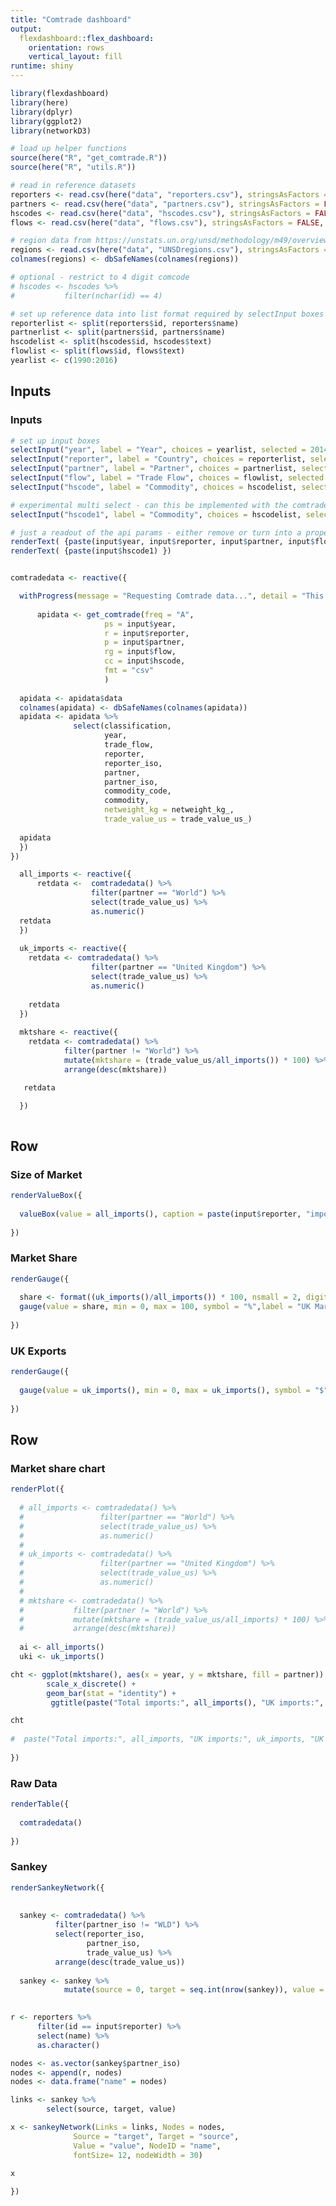 ```yaml
---
title: "Comtrade dashboard"
output: 
  flexdashboard::flex_dashboard:
    orientation: rows
    vertical_layout: fill
runtime: shiny
---
```


```r
library(flexdashboard)
library(here)
library(dplyr)
library(ggplot2)
library(networkD3)

# load up helper functions
source(here("R", "get_comtrade.R"))
source(here("R", "utils.R"))

# read in reference datasets
reporters <- read.csv(here("data", "reporters.csv"), stringsAsFactors = FALSE, header = TRUE)
partners <- read.csv(here("data", "partners.csv"), stringsAsFactors = FALSE, header = TRUE)
hscodes <- read.csv(here("data", "hscodes.csv"), stringsAsFactors = FALSE, header = TRUE)
flows <- read.csv(here("data", "flows.csv"), stringsAsFactors = FALSE, header = TRUE)

# region data from https://unstats.un.org/unsd/methodology/m49/overview/
regions <- read.csv(here("data", "UNSDregions.csv"), stringsAsFactors = FALSE, header = TRUE)
colnames(regions) <- dbSafeNames(colnames(regions))

# optional - restrict to 4 digit comcode
# hscodes <- hscodes %>% 
#           filter(nchar(id) == 4)

# set up reference data into list format required by selectInput boxes
reporterlist <- split(reporters$id, reporters$name)
partnerlist <- split(partners$id, partners$name)
hscodelist <- split(hscodes$id, hscodes$text)
flowlist <- split(flows$id, flows$text)
yearlist <- c(1990:2016)

```

Inputs {.sidebar}
-----------------------------------------------------------------------

### Inputs

```r

# set up input boxes
selectInput("year", label = "Year", choices = yearlist, selected = 2014)
selectInput("reporter", label = "Country", choices = reporterlist, selected = "156")
selectInput("partner", label = "Partner", choices = partnerlist, selected = "all")
selectInput("flow", label = "Trade Flow", choices = flowlist, selected = "1")
selectInput("hscode", label = "Commodity", choices = hscodelist, selected = "220830")

# experimental multi select - can this be implemented with the comtrade api?
selectInput("hscode1", label = "Commodity", choices = hscodelist, selected = "220830", multiple = TRUE)

# just a readout of the api params - either remove or turn into a proper  api call url
renderText( {paste(input$year, input$reporter, input$partner, input$flow, input$hscode) })
renderText( {paste(input$hscode1) })


comtradedata <- reactive({

  withProgress(message = "Requesting Comtrade data...", detail = "This may take a while", value = NULL, {
  
      apidata <- get_comtrade(freq = "A",
                     ps = input$year,
                     r = input$reporter,
                     p = input$partner,
                     rg = input$flow,
                     cc = input$hscode,
                     fmt = "csv"
                     )
    
  apidata <- apidata$data
  colnames(apidata) <- dbSafeNames(colnames(apidata))  
  apidata <- apidata %>% 
              select(classification, 
                     year, 
                     trade_flow,
                     reporter,
                     reporter_iso,
                     partner,
                     partner_iso,
                     commodity_code,
                     commodity,
                     netweight_kg = netweight_kg_,
                     trade_value_us = trade_value_us_)
  
  apidata
  })
})

  all_imports <- reactive({ 
      retdata <-  comtradedata() %>% 
                  filter(partner == "World") %>% 
                  select(trade_value_us) %>% 
                  as.numeric()
  retdata
  })    
      
  uk_imports <- reactive({
    retdata <- comtradedata() %>% 
                  filter(partner == "United Kingdom") %>% 
                  select(trade_value_us) %>% 
                  as.numeric()
 
    retdata
  })
    
  mktshare <- reactive({
    retdata <- comtradedata() %>% 
            filter(partner != "World") %>% 
            mutate(mktshare = (trade_value_us/all_imports()) * 100) %>% 
            arrange(desc(mktshare))

   retdata
   
  })



```

Row
-----------------------------------------------------------------------

### Size of Market

```r

renderValueBox({
  
  valueBox(value = all_imports(), caption = paste(input$reporter, "import market size"), icon = "fa-usd")
  
})

```


### Market Share

```r

renderGauge({
  
  share <- format((uk_imports()/all_imports()) * 100, nsmall = 2, digits = 2)
  gauge(value = share, min = 0, max = 100, symbol = "%",label = "UK Market Share")
  
})

```

### UK Exports

```r

renderGauge({
  
  gauge(value = uk_imports(), min = 0, max = uk_imports(), symbol = "$",label = "UK Market Share")
  
})

```



Row {.tabset}
-----------------------------------------------------------------------

### Market share chart

```r

renderPlot({
  
  # all_imports <- comtradedata() %>% 
  #                 filter(partner == "World") %>% 
  #                 select(trade_value_us) %>% 
  #                 as.numeric()
  # 
  # uk_imports <- comtradedata() %>% 
  #                 filter(partner == "United Kingdom") %>% 
  #                 select(trade_value_us) %>% 
  #                 as.numeric()
  # 
  # mktshare <- comtradedata() %>% 
  #           filter(partner != "World") %>% 
  #           mutate(mktshare = (trade_value_us/all_imports) * 100) %>% 
  #           arrange(desc(mktshare))
  
  ai <- all_imports()
  uki <- uk_imports()

cht <- ggplot(mktshare(), aes(x = year, y = mktshare, fill = partner)) +
        scale_x_discrete() +
        geom_bar(stat = "identity") +
         ggtitle(paste("Total imports:", all_imports(), "UK imports:", uk_imports(), "UK market share", sprintf("%.3f %%", (uk_imports()/all_imports())*100)))

cht
                   
#  paste("Total imports:", all_imports, "UK imports:", uk_imports, "UK market share", uk_imports/all_imports)
  
})


```

### Raw Data

```r

renderTable({
  
  comtradedata()
  
})

```

### Sankey

```r

renderSankeyNetwork({
  
  
  sankey <- comtradedata() %>% 
          filter(partner_iso != "WLD") %>% 
          select(reporter_iso,
                 partner_iso,
                 trade_value_us) %>% 
          arrange(desc(trade_value_us))
  
  sankey <- sankey %>% 
            mutate(source = 0, target = seq.int(nrow(sankey)), value = trade_value_us)

  
r <- reporters %>% 
      filter(id == input$reporter) %>% 
      select(name) %>% 
      as.character()

nodes <- as.vector(sankey$partner_iso)
nodes <- append(r, nodes)
nodes <- data.frame("name" = nodes)

links <- sankey %>% 
        select(source, target, value) 

x <- sankeyNetwork(Links = links, Nodes = nodes,
              Source = "target", Target = "source",
              Value = "value", NodeID = "name",
              fontSize= 12, nodeWidth = 30)
  
x

})


```
